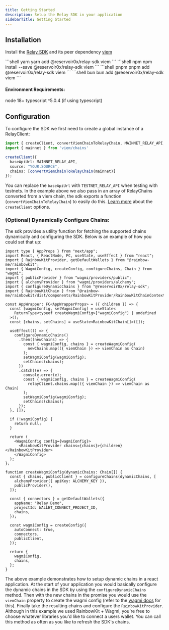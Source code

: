 ```yaml
---
title: Getting Started
description: Setup the Relay SDK in your application
sidebarTitle: Getting Started
---
```


## Installation

Install the [Relay SDK](https://github.com/reservoirprotocol/relay-sdk) and its peer dependency [viem](https://viem.sh/)

<CodeGroup>
```shell yarn
yarn add @reservoir0x/relay-sdk viem 
```
```shell npm
npm install --save @reservoir0x/relay-sdk viem 
```
```shell pnpm
pnpm add @reservoir0x/relay-sdk viem 
```
```shell bun
bun add @reservoir0x/relay-sdk viem 
```
</CodeGroup>

#### Environment Requirements:

node 18+
typescript ^5.0.4 (if using typescript)

## Configuration

To configure the SDK we first need to create a global instance of a RelayClient:

```typescript
import { createClient, convertViemChainToRelayChain, MAINNET_RELAY_API, TESTNET_RELAY_API } from '@reservoir0x/relay-sdk'
import { mainnet } from 'viem/chains'

createClient({
  baseApiUrl: MAINNET_RELAY_API,
  source: "YOUR.SOURCE",
  chains: [convertViemChainToRelayChain(mainnet)]
});
```

You can replace the `baseApiUrl` with `TESTNET_RELAY_API` when testing with testnets. In the example above we also pass in an array of RelayChains converted from a viem chain, the sdk exports a function (`convertViemChainToRelayChain`) to easily do this. [Learn more](/references/sdk/createClient) about the `createClient` options.


### (Optional) Dynamically Configure Chains:

The sdk provides a utility function for fetching the supported chains dynamically and configuring the SDK. Below is an example of how you could set that up:

```tsx
import type { AppProps } from "next/app";
import React, { ReactNode, FC, useState, useEffect } from "react";
import { RainbowKitProvider, getDefaultWallets } from "@rainbow-me/rainbowkit";
import { WagmiConfig, createConfig, configureChains, Chain } from "wagmi";
import { publicProvider } from "wagmi/providers/public";
import { alchemyProvider } from "wagmi/providers/alchemy";
import { configureDynamicChains } from "@reservoir0x/relay-sdk";
import { RainbowKitChain } from "@rainbow-me/rainbowkit/dist/components/RainbowKitProvider/RainbowKitChainContext";

const AppWrapper: FC<AppWrapperProps> = ({ children }) => {
  const [wagmiConfig, setWagmiConfig] = useState<
    ReturnType<typeof createWagmiConfig>["wagmiConfig"] | undefined
  >();
  const [chains, setChains] = useState<RainbowKitChain[]>([]);

  useEffect(() => {
    configureDynamicChains()
      .then((newChains) => {
        const { wagmiConfig, chains } = createWagmiConfig(
          newChains.map(({ viemChain }) => viemChain as Chain)
        );
        setWagmiConfig(wagmiConfig);
        setChains(chains);
      })
      .catch((e) => {
        console.error(e);
        const { wagmiConfig, chains } = createWagmiConfig(
          relayClient.chains.map(({ viemChain }) => viemChain as Chain)
        );
        setWagmiConfig(wagmiConfig);
        setChains(chains);
      });
  }, []);

  if (!wagmiConfig) {
    return null;
  }

  return (
    <WagmiConfig config={wagmiConfig}>
      <RainbowKitProvider chains={chains}>{children}</RainbowKitProvider>
    </WagmiConfig>
  );
};

function createWagmiConfig(dynamicChains: Chain[]) {
  const { chains, publicClient } = configureChains(dynamicChains, [
    alchemyProvider({ apiKey: ALCHEMY_KEY }),
    publicProvider(),
  ]);

  const { connectors } = getDefaultWallets({
    appName: "Relay Demo",
    projectId: WALLET_CONNECT_PROJECT_ID,
    chains,
  });

  const wagmiConfig = createConfig({
    autoConnect: true,
    connectors,
    publicClient,
  });

  return {
    wagmiConfig,
    chains,
  };
}
```

The above example demonstrates how to setup dynamic chains in a react application. At the start of your application you would basically configure the dynamic chains in the SDK by using the `configureDynamicChains` method. Then with the new chains in the promise you would use the `viemChain` property to create the wagmi config (refer to the [wagmi docs](https://1.x.wagmi.sh/react/getting-started#create-a-wagmi-config) for this). Finally take the resulting chains and configure the `RainbowKitProvider`. Although in this example we used RainbowKit + Wagmi, you're free to choose whatever libraries you'd like to connect a users wallet. You can call this method as often as you like to refresh the SDK's chains.
